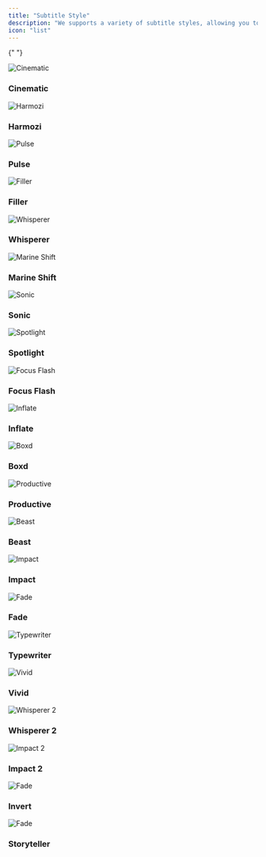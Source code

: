 ```yaml
---
title: "Subtitle Style"
description: "We supports a variety of subtitle styles, allowing you to customize the appearance of subtitles in your videos. This flexibility enables you to create subtitles that match your video's aesthetic or align with specific themes."
icon: "list"
---
```


<div
  style={{
    display: "flex",
    flexWrap: "wrap",
    gap: "12px",
  }}
>

{" "}

<div style={{ textAlign: "center" }}>
  <img
    src="https://d4up8b6dpeb61.cloudfront.net/gifs/cinematic.gif"
    alt="Cinematic"
    style={{
      width: "100%",
      maxWidth: "170px",
      borderRadius: "12px",
      margin: "0",
      padding: "0",
    }}
  />
  <h3 style={{ marginTop: "5px", paddingTop: "0" }}>Cinematic</h3>
</div>
<div style={{ textAlign: "center" }}>
  <img
    src="https://d4up8b6dpeb61.cloudfront.net/gifs/harmozi.gif"
    alt="Harmozi"
    style={{
      width: "100%",
      maxWidth: "170px",
      borderRadius: "12px",
      margin: "0",
      padding: "0",
    }}
  />
  <h3 style={{ marginTop: "5px", paddingTop: "0" }}>Harmozi</h3>
</div>
<div style={{ textAlign: "center" }}>
  <img
    src="https://d4up8b6dpeb61.cloudfront.net/gifs/pulse.gif"
    alt="Pulse"
    style={{
      width: "100%",
      maxWidth: "170px",
      borderRadius: "12px",
      margin: "0",
      padding: "0",
    }}
  />
  <h3 style={{ marginTop: "5px", paddingTop: "0" }}>Pulse</h3>
</div>
<div style={{ textAlign: "center" }}>
  <img
    src="https://d4up8b6dpeb61.cloudfront.net/gifs/filler.gif"
    alt="Filler"
    style={{
      width: "100%",
      maxWidth: "170px",
      borderRadius: "12px",
      margin: "0",
      padding: "0",
    }}
  />
  <h3 style={{ marginTop: "5px", paddingTop: "0" }}>Filler</h3>
</div>
<div style={{ textAlign: "center" }}>
  <img
    src="https://d4up8b6dpeb61.cloudfront.net/gifs/whisperer.gif"
    alt="Whisperer"
    style={{
      width: "100%",
      maxWidth: "170px",
      borderRadius: "12px",
      margin: "0",
      padding: "0",
    }}
  />
  <h3 style={{ marginTop: "5px", paddingTop: "0" }}>Whisperer</h3>
</div>
<div style={{ textAlign: "center" }}>
  <img
    src="https://d4up8b6dpeb61.cloudfront.net/gifs/marineShift.gif"
    alt="Marine Shift"
    style={{
      width: "100%",
      maxWidth: "170px",
      borderRadius: "12px",
      margin: "0",
      padding: "0",
    }}
  />
  <h3 style={{ marginTop: "5px", paddingTop: "0" }}>Marine Shift</h3>
</div>
<div style={{ textAlign: "center" }}>
  <img
    src="https://d4up8b6dpeb61.cloudfront.net/gifs/sonic.gif"
    alt="Sonic"
    style={{
      width: "100%",
      maxWidth: "170px",
      borderRadius: "12px",
      margin: "0",
      padding: "0",
    }}
  />
  <h3 style={{ marginTop: "5px", paddingTop: "0" }}>Sonic</h3>
</div>
<div style={{ textAlign: "center" }}>
  <img
    src="https://d4up8b6dpeb61.cloudfront.net/gifs/spotlight.gif"
    alt="Spotlight"
    style={{
      width: "100%",
      maxWidth: "170px",
      borderRadius: "12px",
      margin: "0",
      padding: "0",
    }}
  />
  <h3 style={{ marginTop: "5px", paddingTop: "0" }}>Spotlight</h3>
</div>
<div style={{ textAlign: "center" }}>
  <img
    src="https://d4up8b6dpeb61.cloudfront.net/gifs/focusFlash.gif"
    alt="Focus Flash"
    style={{
      width: "100%",
      maxWidth: "170px",
      borderRadius: "12px",
      margin: "0",
      padding: "0",
    }}
  />
  <h3 style={{ marginTop: "5px", paddingTop: "0" }}>Focus Flash</h3>
</div>
<div style={{ textAlign: "center" }}>
  <img
    src="https://d4up8b6dpeb61.cloudfront.net/gifs/inflate.gif"
    alt="Inflate"
    style={{
      width: "100%",
      maxWidth: "170px",
      borderRadius: "12px",
      margin: "0",
      padding: "0",
    }}
  />
  <h3 style={{ marginTop: "5px", paddingTop: "0" }}>Inflate</h3>
</div>
<div style={{ textAlign: "center" }}>
  <img
    src="https://d4up8b6dpeb61.cloudfront.net/gifs/boxd.gif"
    alt="Boxd"
    style={{
      width: "100%",
      maxWidth: "170px",
      borderRadius: "12px",
      margin: "0",
      padding: "0",
    }}
  />
  <h3 style={{ marginTop: "5px", paddingTop: "0" }}>Boxd</h3>
</div>
<div style={{ textAlign: "center" }}>
  <img
    src="https://d4up8b6dpeb61.cloudfront.net/gifs/productive.gif"
    alt="Productive"
    style={{
      width: "100%",
      maxWidth: "170px",
      borderRadius: "12px",
      margin: "0",
      padding: "0",
    }}
  />
  <h3 style={{ marginTop: "5px", paddingTop: "0" }}>Productive</h3>
</div>
<div style={{ textAlign: "center" }}>
  <img
    src="https://d4up8b6dpeb61.cloudfront.net/gifs/beast.gif"
    alt="Beast"
    style={{
      width: "100%",
      maxWidth: "170px",
      borderRadius: "12px",
      margin: "0",
      padding: "0",
    }}
  />
  <h3 style={{ marginTop: "5px", paddingTop: "0" }}>Beast</h3>
</div>
<div style={{ textAlign: "center" }}>
  <img
    src="https://d4up8b6dpeb61.cloudfront.net/gifs/impact.gif"
    alt="Impact"
    style={{
      width: "100%",
      maxWidth: "170px",
      borderRadius: "12px",
      margin: "0",
      padding: "0",
    }}
  />
  <h3 style={{ marginTop: "5px", paddingTop: "0" }}>Impact</h3>
</div>
<div style={{ textAlign: "center" }}>
  <img
    src="https://d4up8b6dpeb61.cloudfront.net/gifs/fade.gif"
    alt="Fade"
    style={{
      width: "100%",
      maxWidth: "170px",
      borderRadius: "12px",
      margin: "0",
      padding: "0",
    }}
  />
  <h3 style={{ marginTop: "5px", paddingTop: "0" }}>Fade</h3>
</div>
<div style={{ textAlign: "center" }}>
  <img
    src="https://d4up8b6dpeb61.cloudfront.net/gifs/typewriter.gif"
    alt="Typewriter"
    style={{
      width: "100%",
      maxWidth: "170px",
      borderRadius: "12px",
      margin: "0",
      padding: "0",
    }}
  />
  <h3 style={{ marginTop: "5px", paddingTop: "0" }}>Typewriter</h3>
</div>

<div style={{ textAlign: "center" }}>
  <img
    src="https://d4up8b6dpeb61.cloudfront.net/gifs/vivid.gif"
    alt="Vivid"
    style={{
      width: "100%",
      maxWidth: "170px",
      borderRadius: "12px",
      margin: "0",
      padding: "0",
    }}
  />
  <h3 style={{ marginTop: "5px", paddingTop: "0" }}>Vivid</h3>
</div>
<div style={{ textAlign: "center" }}>
  <img
    src="https://d4up8b6dpeb61.cloudfront.net/gifs/whisperer_2.gif"
    alt="Whisperer 2"
    style={{
      width: "100%",
      maxWidth: "170px",
      borderRadius: "12px",
      margin: "0",
      padding: "0",
    }}
  />
  <h3 style={{ marginTop: "5px", paddingTop: "0" }}>Whisperer 2</h3>
</div>

<div style={{ textAlign: "center" }}>
  <img
    src="https://d4up8b6dpeb61.cloudfront.net/gifs/impact_2.gif"
    alt="Impact 2"
    style={{
      width: "100%",
      maxWidth: "170px",
      borderRadius: "12px",
      margin: "0",
      padding: "0",
    }}
  />
  <h3 style={{ marginTop: "5px", paddingTop: "0" }}>Impact 2</h3>
</div>

<div style={{ textAlign: "center" }}>
  <img
    src="https://d4up8b6dpeb61.cloudfront.net/gifs/vortex.gif"
    alt="Fade"
    style={{
      width: "100%",
      maxWidth: "170px",
      borderRadius: "12px",
      margin: "0",
      padding: "0",
    }}
  />
  <h3 style={{ marginTop: "5px", paddingTop: "0" }}>Invert</h3>
</div>

<div style={{ textAlign: "center" }}>
  <img
    src="https://d4up8b6dpeb61.cloudfront.net/gifs/whisperer
    _2.gif"
    alt="Fade"
    style={{
      width: "100%",
      maxWidth: "170px",
      borderRadius: "12px",
      margin: "0",
      padding: "0",
    }}
  />
  <h3 style={{ marginTop: "5px", paddingTop: "0" }}>Storyteller</h3>
</div>

</div>
